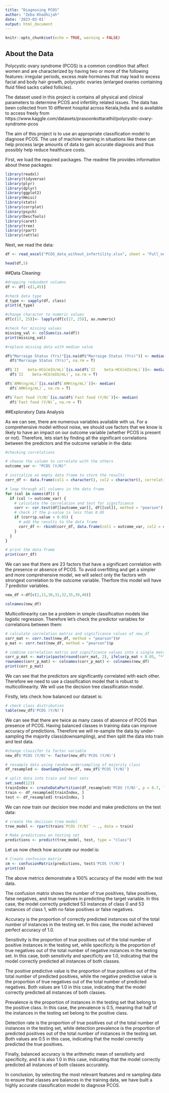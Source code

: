 ---
title: "Diagnosing PCOS"
author: "Zeba Khadhijah"
date: '2023-03-01'
output: html_document
---

```{r setup, include=FALSE}
knitr::opts_chunk$set(echo = TRUE, warning = FALSE)
```

## About the Data

Polycystic ovary syndrome (PCOS) is a common condition that affect women and are characterized by having two or more of the following features: irregular periods, excess male hormones that may lead to excess facial and body hair growth, polycystic ovaries (enlarged ovaries containing fluid filled sacks called follicles). 

The dataset used in this project is contains all physical and clinical parameters to determine PCOS and infertility related issues. The data has been collected from 10 different hospital across Kerala,India and is available to access freely from https://www.kaggle.com/datasets/prasoonkottarathil/polycystic-ovary-syndrome-pcos

The aim of this project is to use an appropriate classification model to diagnose PCOS. The use of machine learning in situations like these can help process large amounts of data to gain accurate diagnosis and thus possibly help reduce healthcare costs.


First, we load the required packages. The readme file provides information about these packages:
```{r}
library(readxl)
library(tidyverse)
library(plyr)
library(dplyr)
library(ggplot2)
library(Hmisc)
library(stats)
library(corrplot)
library(psych)
library(DescTools)
library(caret)
library(tree)
library(rpart)
library(rattle)
```

Next, we read the data:
```{r}
df <- read_excel("PCOS_data_without_infertility.xlsx", sheet = "Full_new")

head(df,5)
```

##Data Cleaning:
```{r}
#dropping redundant columns
df <- df[-c(1,45)]

#check data type
d_type <- sapply(df, class)
print(d_type)

```
```{r}
#change character to numeric values
df[c(17, 25)]<- lapply(df[c(17, 25)], as.numeric)

#check for missing values
missing_val <- colSums(is.na(df))
print(missing_val)

```
```{r}
#replace missing data with median value

df$"Marraige Status (Yrs)"[is.na(df$"Marraige Status (Yrs)")] <- median(
  df$"Marraige Status (Yrs)", na.rm = T)

df$`II    beta-HCG(mIU/mL)`[is.na(df$`II    beta-HCG(mIU/mL)`)]<- median(
  df$`II    beta-HCG(mIU/mL)`, na.rm = T)

df$`AMH(ng/mL)`[is.na(df$`AMH(ng/mL)`)]<- median(
  df$`AMH(ng/mL)`, na.rm = T)

df$`Fast food (Y/N)`[is.na(df$`Fast food (Y/N)`)]<- median(
  df$`Fast food (Y/N)`, na.rm = T)
```

##Exploratory Data Analysis

As we can see, there are numerous variables available with us. For a comprehensive model without noise, we should use factors that we know is likely to have an impact on our outcome variable (whether PCOS is present or not). Therefore, lets start by finding all the significant correlations between the predictors and the outcome variable in the data: 

```{r}
#checking correlations

# choose the column to correlate with the others
outcome_var <- "PCOS (Y/N)"

# initialize an empty data frame to store the results
corr_df <- data.frame(col1 = character(), col2 = character(), correlation = numeric(), p_value = numeric(), stringsAsFactors = FALSE)

# loop through all columns in the data frame
for (col in names(df)) {
  if (col != outcome_var) {
    # calculate the correlation and test for significance
    corr <- cor.test(df[[outcome_var]], df[[col]], method = "pearson")
    # check if the p-value is less than 0.05
    if (corr$p.value < 0.05) {
      # add the results to the data frame
      corr_df <- rbind(corr_df, data.frame(col1 = outcome_var, col2 = col, correlation = corr$estimate, p_value = corr$p.value, stringsAsFactors = FALSE))
    }
  }
}

# print the data frame
print(corr_df)
```
We can see that there are 23 factors that have a significant correlation with the presence or absence of PCOS. To avoid overfitting and get a simpler and more comprehensive model, we will select only the factors with strongest correlation to the outcome variable. Therfore this model will have 7 predictor variables.
```{r}
new_df <-df[c(2,11,30,31,32,35,39,40)]

colnames(new_df)
```
Multicollinearity can be a problem in simple classification models like logistic regression. Therefore let's check the predictor variables for correlations between them:
```{r}
# calculate correlation matrix and significance values of new_df
corr_mat <- corr.test(new_df, method = "pearson")$r
p_mat <- corr.test(new_df, method = "pearson")$p

# combine correlation matrix and significance values into a single matrix
corr_p_mat <- matrix(paste(round(corr_mat, 2), ifelse(p_mat < 0.05, "*", " "), sep = ""), ncol = ncol(new_df))
rownames(corr_p_mat) <- colnames(corr_p_mat) <- colnames(new_df)
print(corr_p_mat)
```
We can see that the predictors are significantly correlated with each other. Therefore we need to use a classification model that is robust to multicollinearity. We will use the decision tree classification model.

Firstly, lets check how balanced our dataset is:
```{r}
# check class distribution
table(new_df$'PCOS (Y/N)')
```
We can see that there are twice as many cases of absence of PCOS than presence of PCOS. Having balanced classes in training data can improve accuracy of predictions. Therefore we will re-sample the data by under-sampling the majority class(downsampling), and then split the data into train and test data.
```{r}
#change classifer to factor variable
new_df$'PCOS (Y/N)'<- factor(new_df$'PCOS (Y/N)')

# resample data using random undersampling of majority class
df_resampled <- downSample(new_df, new_df$'PCOS (Y/N)')

# split data into train and test sets
set.seed(123)
trainIndex <- createDataPartition(df_resampled$'PCOS (Y/N)', p = 0.7, list = FALSE)
train <- df_resampled[trainIndex, ]
test <- df_resampled[-trainIndex, ]

```

We can now train our decision tree model and make predictions on the test data:
```{r}
# create the decision tree model
tree_model <- rpart(train$`PCOS (Y/N)` ~ ., data = train)

# Make predictions on testing set
predictions <- predict(tree_model, test, type = "class")
```

Let us now check how accurate our model is:
```{r}
# Create confusion matrix
cm <- confusionMatrix(predictions, test$'PCOS (Y/N)')
print(cm)
```
The above metrics demonstrate a 100% accuracy of the model with the test data.

The confusion matrix shows the number of true positives, false positives, false negatives, and true negatives in predicting the target variable. In this case, the model correctly predicted 53 instances of class 0 and 53 instances of class 1, with no false positives or false negatives.

Accuracy is the proportion of correctly predicted instances out of the total number of instances in the testing set. In this case, the model achieved perfect accuracy of 1.0.

Sensitivity is the proportion of true positives out of the total number of positive instances in the testing set, while specificity is the proportion of true negatives out of the total number of negative instances in the testing set. In this case, both sensitivity and specificity are 1.0, indicating that the model correctly predicted all instances of both classes.

The positive predictive value is the proportion of true positives out of the total number of predicted positives, while the negative predictive value is the proportion of true negatives out of the total number of predicted negatives. Both values are 1.0 in this case, indicating that the model correctly predicted all instances of both classes.

Prevalence is the proportion of instances in the testing set that belong to the positive class. In this case, the prevalence is 0.5, meaning that half of the instances in the testing set belong to the positive class.

Detection rate is the proportion of true positives out of the total number of instances in the testing set, while detection prevalence is the proportion of predicted positives out of the total number of instances in the testing set. Both values are 0.5 in this case, indicating that the model correctly predicted the true positives.

Finally, balanced accuracy is the arithmetic mean of sensitivity and specificity, and it is also 1.0 in this case, indicating that the model correctly predicted all instances of both classes accurately.

In conclusion, by selecting the most relevant features and re sampling data to ensure that classes are balances in the training data, we have built a highly accurate classification model to diagnose PCOS.